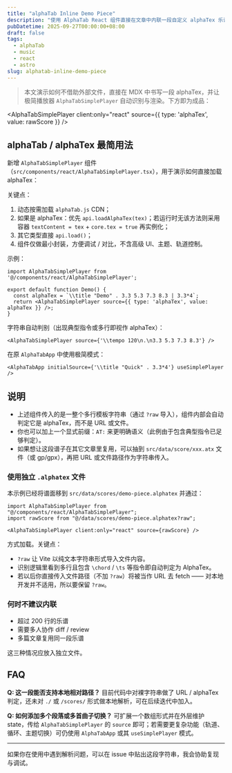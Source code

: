 ```yaml
---
title: "alphaTab Inline Demo Piece"
description: "使用 AlphaTab React 组件直接在文章中内联一段自定义 alphaTex 乐谱片段并提供播放器。"
pubDatetime: 2025-09-27T00:00:00+08:00
draft: false
tags:
  - alphaTab
  - music
  - react
  - astro
slug: alphatab-inline-demo-piece
---
```



> 本文演示如何不借助外部文件，直接在 MDX 中书写一段 alphaTex，并让极简播放器 `AlphaTabSimplePlayer` 自动识别与渲染。下方即为成品：

<AlphaTabSimplePlayer client:only="react" source={{ type: 'alphaTex', value: rawScore }} />


## alphaTab / alphaTex 最简用法

新增 `AlphaTabSimplePlayer` 组件（`src/components/react/AlphaTabSimplePlayer.tsx`），用于演示如何直接加载 alphaTex：

关键点：

1. 动态按需加载 `alphaTab.js` CDN；
2. 如果是 alphaTex：优先 `api.loadAlphaTex(tex)`；若运行时无该方法则采用容器 `textContent = tex` + `core.tex = true` 再实例化；
3. 其它类型直接 `api.load()`；
4. 组件仅做最小封装，方便调试 / 对比，不含高级 UI、主题、轨道控制。

示例：

```tsx
import AlphaTabSimplePlayer from '@/components/react/AlphaTabSimplePlayer';

export default function Demo() {
  const alphaTex = `\\title "Demo" . 3.3 5.3 7.3 8.3 | 3.3*4`;
  return <AlphaTabSimplePlayer source={{ type: 'alphaTex', value: alphaTex }} />;
}
```

字符串自动判别（出现典型指令或多行即视作 alphaTex）：

```tsx
<AlphaTabSimplePlayer source={'\\tempo 120\n.\n3.3 5.3 7.3 8.3'} />
```

在原 `AlphaTabApp` 中使用极简模式：

```tsx
<AlphaTabApp initialSource={'\\title "Quick" . 3.3*4'} useSimplePlayer />
```


## 说明

- 上述组件传入的是一整个多行模板字符串（通过 `?raw` 导入），组件内部会自动判定它是 alphaTex，而不是 URL 或文件。
- 你也可以加上一个显式前缀：`AT:` 来更明确语义（此例由于包含典型指令已足够判定）。
- 如果想让这段谱子在其它文章里复用，可以抽到 `src/data/score/xxx.atx` 文件（或 gp/gpx），再把 URL 或文件路径作为字符串传入。

### 使用独立 `.alphatex` 文件

本示例已经将谱面移到 `src/data/scores/demo-piece.alphatex` 并通过：

```tsx
import AlphaTabSimplePlayer from "@/components/react/AlphaTabSimplePlayer";
import rawScore from "@/data/scores/demo-piece.alphatex?raw";

<AlphaTabSimplePlayer client:only="react" source={rawScore} />
```

方式加载。关键点：

- `?raw` 让 Vite 以纯文本字符串形式导入文件内容。
- 识别逻辑里看到多行且包含 `\chord` / `\ts` 等指令即自动判定为 AlphaTex。
- 若以后你直接传入文件路径（不加 `?raw`）将被当作 URL 去 fetch —— 对本地开发并不适用，所以要保留 `?raw`。

### 何时不建议内联

- 超过 200 行的乐谱
- 需要多人协作 diff / review
- 多篇文章复用同一段乐谱

这三种情况应放入独立文件。

## FAQ

**Q: 这一段能否支持本地相对路径？** 目前代码中对裸字符串做了 URL / alphaTex 判定，还未对 `./` 或 `/scores/` 形式做本地解析，可在后续迭代中加入。

**Q: 如何添加多个段落或多首曲子切换？** 可扩展一个数组形式并在外层维护 state，传给 `AlphaTabSimplePlayer` 的 `source` 即可；若需要更复杂功能（轨道、循环、主题切换）可仍使用 `AlphaTabApp` 或其 `useSimplePlayer` 模式。

---

如果你在使用中遇到解析问题，可以在 issue 中贴出这段字符串，我会协助复现与调试。
